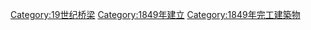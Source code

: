 {{Commonscat|Bridges completed in 1849}}
{{Cat nav 10years|19世纪桥梁|1849||年完工橋梁}}

[[Category:19世纪桥梁|Category:19世纪桥梁]]
[[Category:1849年建立|Category:1849年建立]]
[[Category:1849年完工建築物|Category:1849年完工建築物]]